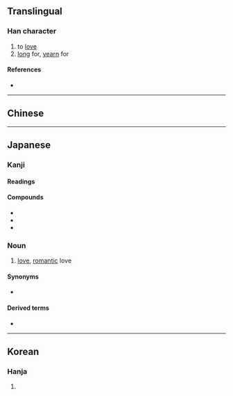 {{character info/new}}
{{also|戀}}
==Translingual==
{{ja-forms|恋|恋|[[戀]]}}

===Han character===
{{Han char|rn=61|rad=心|as=06|sn=10|four=00333|canj=YCP|ids=⿱亦心}}

# to [[love]]
# [[long]] for, [[yearn]] for

====References====
* {{Han ref|kx=0383.360|dkj=10537|dj=0714.120|hdz=42292.070|uh=604B|ud=24651}}

----

==Chinese==
{{zh-see|戀}}

----

==Japanese==
{{ja-kanji forms|恋|戀}}

===Kanji===
{{ja-kanji|grade=c|rs=心06|style=s|kyu=戀}}

====Readings====
{{ja-readings
|goon=れん
|kanon=れん
|kun=こい-<こひ-, こい-し.い<こひ-し.い, こ-う<こ-ふ
}}

====Compounds====
* {{ja-r|恋愛|れんあい}}
* {{ja-r|恋慕|れんぼ}}
* {{ja-r|恋人|こいびと}}

===Noun===
{{ja-noun|こい|hhira=こひ}}

# [[love]], [[romantic]] love

====Synonyms====
* {{ja-r|愛|あい}}

====Derived terms====
* {{ja-r|恋する|こいする}}

----

==Korean==

===Hanja===
{{ko-hanja|hangeul=[[련]]>[[연]]|eumhun=|rv=ryeon>yeon|mr=ryŏn>yŏn|y=lyen>yen}}

# {{defn|lang=ko|sort=心06}}